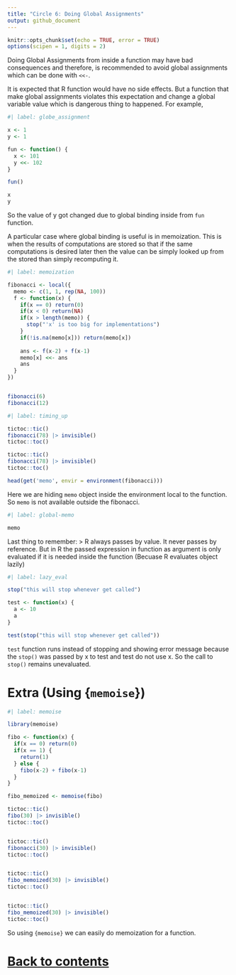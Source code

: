 ```yaml
---
title: "Circle 6: Doing Global Assignments"
output: github_document
---
```


```r
knitr::opts_chunk$set(echo = TRUE, error = TRUE)
options(scipen = 1, digits = 2)
```


Doing Global Assignments from inside a function may have bad consequences and therefore, is recommended to avoid global assignments which can be done with `<<-`. 

It is expected that R function would have no side effects. But a function that make global assignments violates this expectation and change a global variable value which is dangerous thing to happened. For example,

```r
#| label: globe_assignment

x <- 1
y <- 1

fun <- function() {
  x <- 101
  y <<- 102
}

fun()

x
y
```

So the value of y got changed due to global binding inside from `fun` function.

A particular case where global binding is useful is in memoization. This is when the results of computations are stored so that if the same computations is desired later then the value can be simply looked up from the stored than simply recomputing it.

```r
#| label: memoization

fibonacci <- local({
  memo <- c(1, 1, rep(NA, 100))
  f <- function(x) {
    if(x == 0) return(0)
    if(x < 0) return(NA)
    if(x > length(memo)) {
      stop("'x' is too big for implementations")
    }
    if(!is.na(memo[x])) return(memo[x])
    
    ans <- f(x-2) + f(x-1)
    memo[x] <<- ans
    ans
  }
})


fibonacci(6)
fibonacci(12)
```

```r
#| label: timing_up

tictoc::tic()
fibonacci(78) |> invisible()
tictoc::toc()

tictoc::tic()
fibonacci(78) |> invisible()
tictoc::toc()

head(get('memo', envir = environment(fibonacci)))
```
Here we are hiding `memo` object inside the environment local to the function. So `memo` is not available outside the fibonacci.

```r
#| label: global-memo

memo
```
Last thing to remember:
> R always passes by value. It never passes by reference. But in R the passed expression in function as argument is only evaluated if it is needed inside the function (Becuase R evaluates object lazily)

```r
#| label: lazy_eval

stop("this will stop whenever get called")

test <- function(x) {
  a <- 10
  a
}

test(stop("this will stop whenever get called"))
```
`test` function runs instead of stopping and showing error message because the `stop()` was passed by x to test and test do not use x. So the call to `stop()` remains unevaluated.

# Extra (Using {`memoise`})

```r
#| label: memoise

library(memoise)

fibo <- function(x) {
  if(x == 0) return(0)
  if(x == 1) {
    return(1)
  } else {
    fibo(x-2) + fibo(x-1)  
  }
}

fibo_memoized <- memoise(fibo)

tictoc::tic()
fibo(30) |> invisible()
tictoc::toc()


tictoc::tic()
fibonacci(30) |> invisible()
tictoc::toc()


tictoc::tic()
fibo_memoized(30) |> invisible()
tictoc::toc()


tictoc::tic()
fibo_memoized(30) |> invisible()
tictoc::toc()

```
So using `{memoise}` we can easily do memoization for a function.

# [Back to contents](https://github.com/shafayetShafee/R_inferno#contents)
